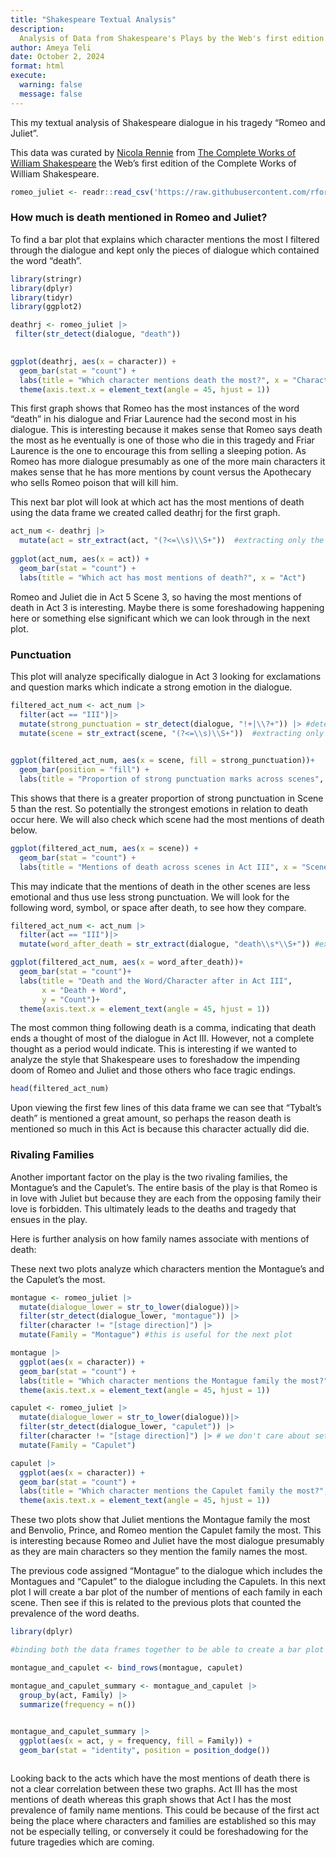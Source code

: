 ```yaml
---
title: "Shakespeare Textual Analysis"
description:
  Analysis of Data from Shakespeare's Plays by the Web's first edition of the Complete Works of William Shakespeare https://shakespeare.mit.edu 
author: Ameya Teli
date: October 2, 2024
format: html
execute: 
  warning: false
  message: false
---
```


This my textual analysis of Shakespeare dialogue in his tragedy "Romeo and Juliet".

This data was curated by [Nicola Rennie](https://github.com/nrennie) from [The Complete Works of William Shakespeare](https://shakespeare.mit.edu) the Web's first edition of the Complete Works of William Shakespeare.

```r
romeo_juliet <- readr::read_csv('https://raw.githubusercontent.com/rfordatascience/tidytuesday/master/data/2024/2024-09-17/romeo_juliet.csv')
```

### How much is death mentioned in Romeo and Juliet?

To find a bar plot that explains which character mentions the most I filtered through the dialogue and kept only the pieces of dialogue which contained the word "death".

```r
library(stringr)
library(dplyr)
library(tidyr)
library(ggplot2)

deathrj <- romeo_juliet |>
 filter(str_detect(dialogue, "death")) 
  

ggplot(deathrj, aes(x = character)) +
  geom_bar(stat = "count") + 
  labs(title = "Which character mentions death the most?", x = "Character") + 
  theme(axis.text.x = element_text(angle = 45, hjust = 1)) 
```
This first graph shows that Romeo has the most instances of the word "death" in his dialogue and Friar Laurence had the second most in his dialogue. This is interesting because it makes sense that Romeo says death the most as he eventually is one of those who die in this tragedy and Friar Laurence is the one to encourage this from selling a sleeping potion. As Romeo has more dialogue presumably as one of the more main characters it makes sense that he has more mentions by count versus the Apothecary who sells Romeo poison that will kill him.

This next bar plot will look at which act has the most mentions of death using the data frame we created called deathrj for the first graph. 
```r
act_num <- deathrj |>
  mutate(act = str_extract(act, "(?<=\\s)\\S+"))  #extracting only the act number and not the words "Act" in front of it 
  
ggplot(act_num, aes(x = act)) + 
  geom_bar(stat = "count") + 
  labs(title = "Which act has most mentions of death?", x = "Act") 

```

Romeo and Juliet die in Act 5 Scene 3, so having the most mentions of death in Act 3 is interesting. Maybe there is some foreshadowing happening here or something else significant which we can look through in the next plot.

### Punctuation
This plot will analyze specifically dialogue in Act 3 looking for exclamations and question marks which indicate a strong emotion in the dialogue.

```r
filtered_act_num <- act_num |>
  filter(act == "III")|>
  mutate(strong_punctuation = str_detect(dialogue, "!+|\\?+")) |> #detecting any of those punctuation marks 
  mutate(scene = str_extract(scene, "(?<=\\s)\\S+"))  #extracting only the scene number, not the word "Scene" 
  

ggplot(filtered_act_num, aes(x = scene, fill = strong_punctuation))+
  geom_bar(position = "fill") + 
  labs(title = "Proportion of strong punctuation marks across scenes", x = "Scene", y = "Proportion")

```

This shows that there is a greater proportion of strong punctuation in Scene 5 than the rest. So potentially the strongest emotions in relation to death occur here. We will also check which scene had the most mentions of death below.

```r
ggplot(filtered_act_num, aes(x = scene)) +
  geom_bar(stat = "count") + 
  labs(title = "Mentions of death across scenes in Act III", x = "Scene", y = "Count")
```

This may indicate that the mentions of death in the other scenes are less emotional and thus use less strong punctuation. We will look for the following word, symbol, or space after death, to see how they compare.

```r
filtered_act_num <- act_num |>
  filter(act == "III")|>
  mutate(word_after_death = str_extract(dialogue, "death\\s*\\S+")) #extracting moments when there is a word/character after death using spaces

ggplot(filtered_act_num, aes(x = word_after_death))+
  geom_bar(stat = "count")+
  labs(title = "Death and the Word/Character after in Act III", 
       x = "Death + Word", 
       y = "Count")+
  theme(axis.text.x = element_text(angle = 45, hjust = 1))
```

The most common thing following death is a comma, indicating that death ends a thought of most of the dialogue in Act III. However, not a complete thought as a period would indicate. This is interesting if we wanted to analyze the style that Shakespeare uses to foreshadow the impending doom of Romeo and Juliet and those others who face tragic endings.

```r
head(filtered_act_num)
```

Upon viewing the first few lines of this data frame we can see that "Tybalt's death" is mentioned a great amount, so perhaps the reason death is mentioned so much in this Act is because this character actually did die.


### Rivaling Families
Another important factor on the play is the two rivaling families, the Montague's and the Capulet's. The entire basis of the play is that Romeo is in love with Juliet but because they are each from the opposing family their love is forbidden. This ultimately leads to the deaths and tragedy that ensues in the play. 

Here is further analysis on how family names associate with mentions of death:

These next two plots analyze which characters mention the Montague's and the Capulet's the most.

```r

montague <- romeo_juliet |>
  mutate(dialogue_lower = str_to_lower(dialogue))|>
  filter(str_detect(dialogue_lower, "montague")) |>
  filter(character != "[stage direction]") |>
  mutate(Family = "Montague") #this is useful for the next plot 

montague |>
  ggplot(aes(x = character)) +
  geom_bar(stat = "count") + 
  labs(title = "Which character mentions the Montague family the most?", x = "Character") + 
  theme(axis.text.x = element_text(angle = 45, hjust = 1)) 

capulet <- romeo_juliet |>
  mutate(dialogue_lower = str_to_lower(dialogue))|>
  filter(str_detect(dialogue_lower, "capulet")) |>
  filter(character != "[stage direction]") |> # we don't care about setting the scene with stage directions, only the dialogue 
  mutate(Family = "Capulet")

capulet |>
  ggplot(aes(x = character)) +
  geom_bar(stat = "count") + 
  labs(title = "Which character mentions the Capulet family the most?", x = "Character") + 
  theme(axis.text.x = element_text(angle = 45, hjust = 1)) 
```

These two plots show that Juliet mentions the Montague family the most and Benvolio, Prince, and Romeo mention the Capulet family the most. This is interesting because Romeo and Juliet have the most dialogue presumably as they are main characters so they mention the family names the most.

The previous code assigned "Montague" to the dialogue which includes the Montagues and "Capulet" to the dialogue including the Capulets. In this next plot I will create a bar plot of the number of mentions of each family in each scene. Then see if this is related to the previous plots that counted the prevalence of the word deaths.  

```r
library(dplyr)

#binding both the data frames together to be able to create a bar plot with the bars next to each other for each act 

montague_and_capulet <- bind_rows(montague, capulet)

montague_and_capulet_summary <- montague_and_capulet |>
  group_by(act, Family) |>
  summarize(frequency = n())
  

montague_and_capulet_summary |>
  ggplot(aes(x = act, y = frequency, fill = Family)) + 
  geom_bar(stat = "identity", position = position_dodge())



```

Looking back to the acts which have the most mentions of death there is not a clear correlation between these two graphs. Act III has the most mentions of death whereas this graph shows that Act I has the most prevalence of family name mentions. This could be because of the first act being the place where characters and families are established so this may not be especially telling, or conversely it could be foreshadowing for the future tragedies which are coming. 

